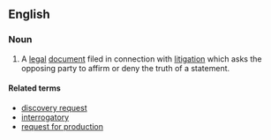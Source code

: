 ==English==
===Noun===
{{en-noun|sg=[[request]] for [[admission]]|requests for admission}}
# {{law}} A [[legal]] [[document]] filed in connection with [[litigation]] which asks the opposing party to affirm or deny the truth of a statement.

====Related terms====
*[[discovery request]]
*[[interrogatory]]
*[[request for production]]